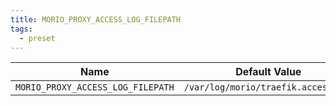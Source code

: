```yaml
---
title: MORIO_PROXY_ACCESS_LOG_FILEPATH
tags:
  - preset
---
```


<!-- MORIO_AUTO_GENERATED_CONTENT_STARTS - Manual changes made below will be overwritten -->

| Name                              | Default Value                       |
| --------------------------------- | ----------------------------------- |
| `MORIO_PROXY_ACCESS_LOG_FILEPATH` | `/var/log/morio/traefik.access.log` |

<!-- MORIO_AUTO_GENERATED_CONTENT_ENDS - Manual changes made above will be overwritten -->
